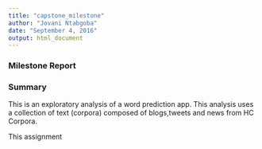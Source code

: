 ```yaml
---
title: "capstone_milestone"
author: "Jovani Ntabgoba"
date: "September 4, 2016"
output: html_document
---
```



### Milestone Report

### Summary
This is an exploratory analysis of a word prediction app.
This analysis uses a collection of text (corpora) composed of blogs,tweets and news from HC Corpora.

This assignment 
